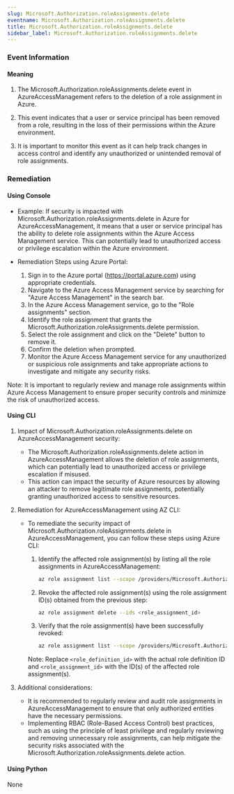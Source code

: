 ```yaml
--- 
slug: Microsoft.Authorization.roleAssignments.delete
eventname: Microsoft.Authorization.roleAssignments.delete
title: Microsoft.Authorization.roleAssignments.delete
sidebar_label: Microsoft.Authorization.roleAssignments.delete
---
```

                       
### Event Information

#### Meaning

1. The Microsoft.Authorization.roleAssignments.delete event in AzureAccessManagement refers to the deletion of a role assignment in Azure. 

2. This event indicates that a user or service principal has been removed from a role, resulting in the loss of their permissions within the Azure environment. 

3. It is important to monitor this event as it can help track changes in access control and identify any unauthorized or unintended removal of role assignments.

### Remediation

#### Using Console

- Example: If security is impacted with Microsoft.Authorization.roleAssignments.delete in Azure for AzureAccessManagement, it means that a user or service principal has the ability to delete role assignments within the Azure Access Management service. This can potentially lead to unauthorized access or privilege escalation within the Azure environment.

- Remediation Steps using Azure Portal:
  1. Sign in to the Azure portal (https://portal.azure.com) using appropriate credentials.
  2. Navigate to the Azure Access Management service by searching for "Azure Access Management" in the search bar.
  3. In the Azure Access Management service, go to the "Role assignments" section.
  4. Identify the role assignment that grants the Microsoft.Authorization.roleAssignments.delete permission.
  5. Select the role assignment and click on the "Delete" button to remove it.
  6. Confirm the deletion when prompted.
  7. Monitor the Azure Access Management service for any unauthorized or suspicious role assignments and take appropriate actions to investigate and mitigate any security risks.

Note: It is important to regularly review and manage role assignments within Azure Access Management to ensure proper security controls and minimize the risk of unauthorized access.

#### Using CLI

1. Impact of Microsoft.Authorization.roleAssignments.delete on AzureAccessManagement security:
   - The Microsoft.Authorization.roleAssignments.delete action in AzureAccessManagement allows the deletion of role assignments, which can potentially lead to unauthorized access or privilege escalation if misused.
   - This action can impact the security of Azure resources by allowing an attacker to remove legitimate role assignments, potentially granting unauthorized access to sensitive resources.

2. Remediation for AzureAccessManagement using AZ CLI:
   - To remediate the security impact of Microsoft.Authorization.roleAssignments.delete in AzureAccessManagement, you can follow these steps using Azure CLI:

     1. Identify the affected role assignment(s) by listing all the role assignments in AzureAccessManagement:
        ```bash
        az role assignment list --scope /providers/Microsoft.Authorization/roleAssignments --query "[?principalType=='ServicePrincipal' && roleDefinitionId=='<role_definition_id>']"
        ```

     2. Revoke the affected role assignment(s) using the role assignment ID(s) obtained from the previous step:
        ```bash
        az role assignment delete --ids <role_assignment_id>
        ```

     3. Verify that the role assignment(s) have been successfully revoked:
        ```bash
        az role assignment list --scope /providers/Microsoft.Authorization/roleAssignments --query "[?principalType=='ServicePrincipal' && roleDefinitionId=='<role_definition_id>']"
        ```

     Note: Replace `<role_definition_id>` with the actual role definition ID and `<role_assignment_id>` with the ID(s) of the affected role assignment(s).

3. Additional considerations:
   - It is recommended to regularly review and audit role assignments in AzureAccessManagement to ensure that only authorized entities have the necessary permissions.
   - Implementing RBAC (Role-Based Access Control) best practices, such as using the principle of least privilege and regularly reviewing and removing unnecessary role assignments, can help mitigate the security risks associated with the Microsoft.Authorization.roleAssignments.delete action.

#### Using Python

None


 
